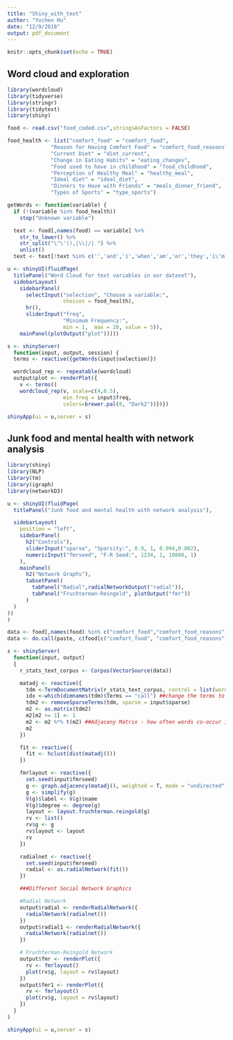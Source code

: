 ```yaml
---
title: "Shiny_with_text"
author: "Yuchen Hu"
date: "12/9/2018"
output: pdf_document
---
```


```r
knitr::opts_chunk$set(echo = TRUE)
```

## Word cloud and exploration

```r
library(wordcloud)
library(tidyverse)   
library(stringr)      
library(tidytext)
library(shiny)

food <- read.csv("food_coded.csv",stringsAsFactors = FALSE) 

food_health <- list("comfort_food" = "comfort_food",
              "Reason for Having Comfort Food" = "comfort_food_reasons",
              "Current Diet" = "diet_current",
              "Change in Eating Habits" = "eating_changes",
              "Food used to have in childhood" = "food_childhood",
              "Perception of Healthy Meal" = "healthy_meal",
              "Ideal diet" = "ideal_diet",
              "Dinners to Have with Friends" = "meals_dinner_friend",
              "Types of Sports" = "type_sports")

getWords <- function(variable) {
  if (!(variable %in% food_health))
    stop("Unknown variable")

  text <- food[,names(food) == variable] %>% 
    str_to_lower() %>% 
    str_split("\"\'(),|\\|/| ") %>%
    unlist()
  text <- text[!text %in% c('','and','i','when','am','or','they','i\'m','my','usually','are','a','/')]}

u <- shinyUI(fluidPage(
  titlePanel("Word Cloud for text variables in our dataset"),
  sidebarLayout(
    sidebarPanel(
      selectInput("selection", "Choose a variable:",
                  choices = food_health),
      hr(),
      sliderInput("freq",
                  "Minimum Frequency:",
                  min = 1,  max = 20, value = 5)),
    mainPanel(plotOutput("plot")))))

s <- shinyServer(
  function(input, output, session) {
  terms <- reactive({getWords(input$selection)})

  wordcloud_rep <- repeatable(wordcloud)
  output$plot <- renderPlot({
    v <- terms()
    wordcloud_rep(v, scale=c(4,0.5),
                  min.freq = input$freq, 
                  colors=brewer.pal(8, "Dark2"))})})

shinyApp(ui = u,server = s)

```

## Junk food and mental health with network analysis
```r
library(shiny)
library(NLP)
library(tm)
library(igraph)
library(networkD3)

u <- shinyUI(fluidPage(
  titlePanel("Junk food and mental health with network analysis"),

  sidebarLayout(
    position = "left",
    sidebarPanel(
      h2("Controls"),
      sliderInput("sparse", "Sparsity:", 0.9, 1, 0.994,0.002),
      numericInput("fmrseed", "F-R Seed:", 1234, 1, 10000, 1)
    ),
    mainPanel(
      h2("Network Graphs"),
      tabsetPanel(
        tabPanel("Radial",radialNetworkOutput("radial")),
        tabPanel("Fruchterman-Reingold", plotOutput("fmr"))
      )
  )
))
)

data <- food[,names(food) %in% c("comfort_food","comfort_food_reasons")] 
data <- do.call(paste, c(food[c("comfort_food", "comfort_food_reasons")], sep = ". ")) %>% str_to_lower()

s <- shinyServer(
  function(input, output)
  {
    r_stats_text_corpus <- Corpus(VectorSource(data))

    matadj <- reactive({
      tdm <-TermDocumentMatrix(r_stats_text_corpus, control = list(wordLenghts = c(1, Inf)))
      idx <-which(dimnames(tdm)$Terms == "call") ##change the terms to be searched
      tdm2 <- removeSparseTerms(tdm, sparse = input$sparse)
      m2 <- as.matrix(tdm2)
      m2[m2 >= 1] <- 1
      m2 <- m2 %*% t(m2) ##Adjaceny Matrix - how often words co-occur in a sentence
      m2
    })

    fit <- reactive({
      fit <- hclust(dist(matadj()))
    })

    fmrlayout <- reactive({
      set.seed(input$fmrseed)
      g <- graph.adjacency(matadj(), weighted = T, mode = "undirected")
      g <- simplify(g)
      V(g)$label <- V(g)$name
      V(g)$degree <- degree(g)
      layout <- layout.fruchterman.reingold(g)
      rv <- list()
      rv$g <- g
      rv$layout <- layout
      rv
    })

    radialnet <- reactive({
      set.seed(input$fmrseed)
      radial <- as.radialNetwork(fit())
    })  

    ###Different Social Network Graphics

    #Radial Network
    output$radial <- renderRadialNetwork({
      radialNetwork(radialnet())
    })
    output$radial1 <- renderRadialNetwork({
      radialNetwork(radialnet())
    })

    # Fruchterman-Reingold Network
    output$fmr <- renderPlot({
      rv <- fmrlayout()
      plot(rv$g, layout = rv$layout)
    })
    output$fmr1 <- renderPlot({
      rv <- fmrlayout()
      plot(rv$g, layout = rv$layout)
    })
  }
)

shinyApp(ui = u,server = s)
```